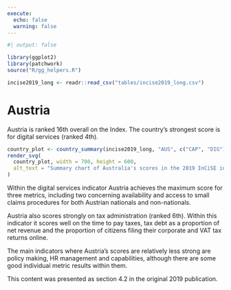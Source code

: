 ```yaml
---
execute:
  echo: false
  warning: false
---
```


<!-- DO NOT EDIT THIS FILE --->
<!-- AUTO GENERATED FROM r/generate_country_qmd.r --->

```r
#| output: false

library(ggplot2)
library(patchwork)
source("R/gg_helpers.R")

incise2019_long <- readr::read_csv("tables/incise2019_long.csv")

```

# Austria {#sec-country-aut .unnumbered}

:::{.lead}
Austria is ranked 16th overall on the Index. The country's strongest score is
for digital services (ranked 4th).
:::

```r
country_plot <- country_summary(incise2019_long, "AUS", c("CAP", "DIG"))
render_svg(
  country_plot, width = 700, height = 600,
  alt_text = "Summary chart of Australia's scores in the 2019 InCiSE index."
)
```

Within the digital services indicator Austria achieves the maximum score for
three metrics, including two concerning availability and access to small claims
procedures for both Austrian nationals and non-nationals.

Austria also scores strongly on tax administration (ranked 6th). Within this
indicator it scores well on the time to pay taxes, tax debt as a proportion of
net revenue and the proportion of citizens filing their corporate and VAT tax
returns online.

The main indicators where Austria's scores are relatively less strong are
policy making, HR management and capabilities, although there are some good
individual metric results within them.

::: {.callout-note .crf title="Cross-referencing note" icon="false"}
This content was presented as section 4.2 in the original 2019 publication.
:::
